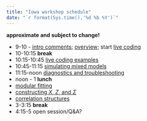 ```yaml
---
title: "Iowa workshop schedule"
date: "`r format(Sys.time(),'%d %b %Y')`"
---
```


**approximate and subject to change!**

* 9-10 - [intro comments](notes/intro.html); [overview](notes/glmm.html); start [live coding](notes/mixed_lab.html)
* 10-10:15 **break**
* 10:15-10:45 [live coding examples](notes/mixed_lab.html)
* 10:45-11:15 [simulating mixed models](notes/simulation.html)
* 11:15-noon [diagnostics and troubleshooting](notes/troubleshooting.html)
* noon - 1 **lunch**
* [modular fitting](notes/modular.html)
* [constructing $X$, $Z$, and $\Sigma$](notes/constructing.html)
* [correlation structures](notes/correlations.html)
* 3-3:15 **break**
* 4:15-5 open session/Q&A?



